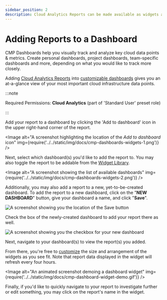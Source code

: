 ```yaml
---
sidebar_position: 2
description: Cloud Analytics Reports can be made available as widgets and used to build dashboards.
---
```


# Adding Reports to a Dashboard

CMP Dashboards help you visually track and analyze key cloud data points & metrics. Create personal dashboards, project dashboards, team-specific dashboards and more, depending on what you would like to track more closely.

Adding [Cloud Analytics Reports](../cloud-analytics/create-cloud-report/index.mdx) into [customizable dashboards](customizing-dashboards.mdx) gives you an at-a-glance view of your most important cloud infrastructure data points.

:::note

Required Permissions: **Cloud Analytics** (part of 'Standard User' preset role)

:::

Add your report to a dashboard by clicking the 'Add to dashboard' icon in the upper right-hand corner of the report.


<Image
  alt="A screenshot highlighting the location of the _Add to dashboard_ icon"
  img={require('../../static/img/docs/cmp-dashboards-widgets-1.png')}
/>

Next, select which dashboard(s) you'd like to add the report to. You may also toggle the report to be addable from the [Widget Library](widgets-overview.mdx).

<Image
  alt="A screenshot showing the list of available dashboards"
  img={require('../../static/img/docs/cmp-dashboards-widgets-2.png')}
/>

Additionally, you may also add a report to a new, yet-to-be-created dashboard. To add the report to a new dashboard, click on the "**NEW DASHBOARD**" button, give your dashboard a name, and click "**Save**".

![A screenshot showing you the location of the Save button](../../static/img/docs/cmp-new-dashboard.png)

Check the box of the newly-created dashboard to add your report there as well.

![A screenshot showing you the checkbox for your new dashboard](../../static/img/docs/cmp-new-dashboard-2.png)

Next, navigate to your dashboard(s) to view the report(s) you added.

From there, you're free to [customize](customizing-dashboards.mdx) the size and arrangement of the widgets as you see fit. Note that report data displayed in the widget will refresh every four hours.

<Image
  alt="An animated screenshot demoing a dashboard widget"
  img={require('../../static/img/docs/cmp-dashboard-widget-demo.gif')}
/>

Finally, if you'd like to quickly navigate to your report to investigate further or edit something, you may click on the report's name in the widget.


<LoomEmbed id="4f125260e1214c6f9b85002ca13e6ade" />
